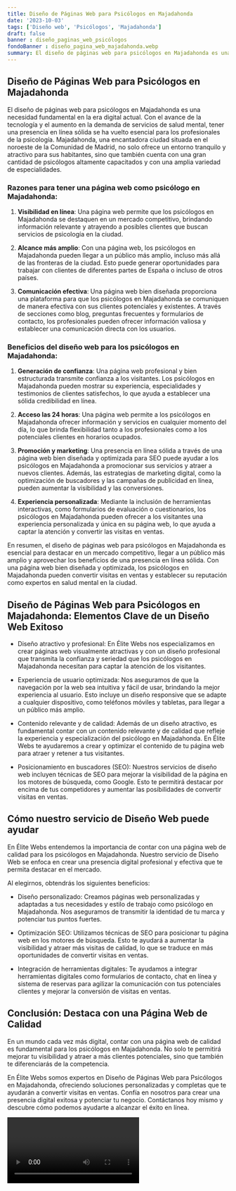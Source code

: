 ```yaml
---
title: Diseño de Páginas Web para Psicólogos en Majadahonda
date: '2023-10-03'
tags: ['Diseño web', 'Psicólogos', 'Majadahonda']
draft: false
banner : diseño_paginas_web_psicólogos
fondoBanner : diseño_pagina_web_majadahonda.webp
summary: El diseño de páginas web para psicólogos en Majadahonda es una necesidad fundamental en la era digital actual. Con el avance de la tecnología y el aumento en la demanda de servicios de salud mental, tener una presencia en línea sólida se ha vuelto esencial para los profesionales de la psicología. Majadahonda, una encantadora ciudad situada en el noroeste de la Comunidad de Madrid, no solo ofrece un entorno tranquilo y atractivo para sus habitantes, sino que también cuenta con una gran cantidad de psicólogos altamente capacitados y con una amplia variedad de especialidades.
---
```


## Diseño de Páginas Web para Psicólogos en Majadahonda

El diseño de páginas web para psicólogos en Majadahonda es una necesidad fundamental en la era digital actual. Con el avance de la tecnología y el aumento en la demanda de servicios de salud mental, tener una presencia en línea sólida se ha vuelto esencial para los profesionales de la psicología. Majadahonda, una encantadora ciudad situada en el noroeste de la Comunidad de Madrid, no solo ofrece un entorno tranquilo y atractivo para sus habitantes, sino que también cuenta con una gran cantidad de psicólogos altamente capacitados y con una amplia variedad de especialidades.

### Razones para tener una página web como psicólogo en Majadahonda:

1. **Visibilidad en línea**: Una página web permite que los psicólogos en Majadahonda se destaquen en un mercado competitivo, brindando información relevante y atrayendo a posibles clientes que buscan servicios de psicología en la ciudad.

2. **Alcance más amplio**: Con una página web, los psicólogos en Majadahonda pueden llegar a un público más amplio, incluso más allá de las fronteras de la ciudad. Esto puede generar oportunidades para trabajar con clientes de diferentes partes de España o incluso de otros países.

3. **Comunicación efectiva**: Una página web bien diseñada proporciona una plataforma para que los psicólogos en Majadahonda se comuniquen de manera efectiva con sus clientes potenciales y existentes. A través de secciones como blog, preguntas frecuentes y formularios de contacto, los profesionales pueden ofrecer información valiosa y establecer una comunicación directa con los usuarios.

### Beneficios del diseño web para los psicólogos en Majadahonda:

1. **Generación de confianza**: Una página web profesional y bien estructurada transmite confianza a los visitantes. Los psicólogos en Majadahonda pueden mostrar su experiencia, especialidades y testimonios de clientes satisfechos, lo que ayuda a establecer una sólida credibilidad en línea.

2. **Acceso las 24 horas**: Una página web permite a los psicólogos en Majadahonda ofrecer información y servicios en cualquier momento del día, lo que brinda flexibilidad tanto a los profesionales como a los potenciales clientes en horarios ocupados.

3. **Promoción y marketing**: Una presencia en línea sólida a través de una página web bien diseñada y optimizada para SEO puede ayudar a los psicólogos en Majadahonda a promocionar sus servicios y atraer a nuevos clientes. Además, las estrategias de marketing digital, como la optimización de buscadores y las campañas de publicidad en línea, pueden aumentar la visibilidad y las conversiones.

4. **Experiencia personalizada**: Mediante la inclusión de herramientas interactivas, como formularios de evaluación o cuestionarios, los psicólogos en Majadahonda pueden ofrecer a los visitantes una experiencia personalizada y única en su página web, lo que ayuda a captar la atención y convertir las visitas en ventas.

En resumen, el diseño de páginas web para psicólogos en Majadahonda es esencial para destacar en un mercado competitivo, llegar a un público más amplio y aprovechar los beneficios de una presencia en línea sólida. Con una página web bien diseñada y optimizada, los psicólogos en Majadahonda pueden convertir visitas en ventas y establecer su reputación como expertos en salud mental en la ciudad.

<GifSeo />

<Cta />

## Diseño de Páginas Web para Psicólogos en Majadahonda: Elementos Clave de un Diseño Web Exitoso

- Diseño atractivo y profesional: En Élite Webs nos especializamos en crear páginas web visualmente atractivas y con un diseño profesional que transmita la confianza y seriedad que los psicólogos en Majadahonda necesitan para captar la atención de los visitantes.

- Experiencia de usuario optimizada: Nos aseguramos de que la navegación por la web sea intuitiva y fácil de usar, brindando la mejor experiencia al usuario. Esto incluye un diseño responsive que se adapte a cualquier dispositivo, como teléfonos móviles y tabletas, para llegar a un público más amplio.

- Contenido relevante y de calidad: Además de un diseño atractivo, es fundamental contar con un contenido relevante y de calidad que refleje la experiencia y especialización del psicólogo en Majadahonda. En Élite Webs te ayudaremos a crear y optimizar el contenido de tu página web para atraer y retener a tus visitantes.

- Posicionamiento en buscadores (SEO): Nuestros servicios de diseño web incluyen técnicas de SEO para mejorar la visibilidad de la página en los motores de búsqueda, como Google. Esto te permitirá destacar por encima de tus competidores y aumentar las posibilidades de convertir visitas en ventas.

## Cómo nuestro servicio de Diseño Web puede ayudar

En Élite Webs entendemos la importancia de contar con una página web de calidad para los psicólogos en Majadahonda. Nuestro servicio de Diseño Web se enfoca en crear una presencia digital profesional y efectiva que te permita destacar en el mercado.

Al elegirnos, obtendrás los siguientes beneficios:

- Diseño personalizado: Creamos páginas web personalizadas y adaptadas a tus necesidades y estilo de trabajo como psicólogo en Majadahonda. Nos aseguramos de transmitir la identidad de tu marca y potenciar tus puntos fuertes.

- Optimización SEO: Utilizamos técnicas de SEO para posicionar tu página web en los motores de búsqueda. Esto te ayudará a aumentar la visibilidad y atraer más visitas de calidad, lo que se traduce en más oportunidades de convertir visitas en ventas.

- Integración de herramientas digitales: Te ayudamos a integrar herramientas digitales como formularios de contacto, chat en línea y sistema de reservas para agilizar la comunicación con tus potenciales clientes y mejorar la conversión de visitas en ventas.

## Conclusión: Destaca con una Página Web de Calidad

En un mundo cada vez más digital, contar con una página web de calidad es fundamental para los psicólogos en Majadahonda. No solo te permitirá mejorar tu visibilidad y atraer a más clientes potenciales, sino que también te diferenciarás de la competencia.

En Élite Webs somos expertos en Diseño de Páginas Web para Psicólogos en Majadahonda, ofreciendo soluciones personalizadas y completas que te ayudarán a convertir visitas en ventas. Confía en nosotros para crear una presencia digital exitosa y potenciar tu negocio. Contáctanos hoy mismo y descubre cómo podemos ayudarte a alcanzar el éxito en línea.

<Video />

<CtaBot job='Psicólogos' city='Majadahonda'/>

<Gmaps query='Majadahonda+españa+maps' />